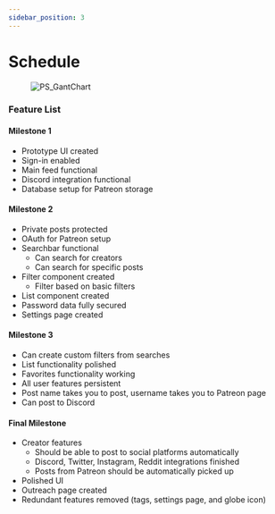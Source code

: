 ```yaml
---
sidebar_position: 3
---
```



# Schedule

<Figure caption={"Figure 1.1 Tasks & Milestone Gantt Chart for PatreonShout"}>

![PS_GantChart](https://github.com/Capstone-Projects-2022-Fall/project-patreon-shout/blob/b387928eaffe5ffa323aab8e2d21398bbf666cdb/documentation/static/img/gant_chart.png)

</Figure>

### Feature List

#### Milestone 1

- Prototype UI created
- Sign-in enabled
- Main feed functional
- Discord integration functional
- Database setup for Patreon storage


#### Milestone 2

- Private posts protected
- OAuth for Patreon setup
- Searchbar functional
    - Can search for creators
    - Can search for specific posts
- Filter component created
    - Filter based on basic filters
- List component created
- Password data fully secured
- Settings page created 

#### Milestone 3

- Can create custom filters from searches
- List functionality polished
- Favorites functionality working
- All user features persistent
- Post name takes you to post, username takes you to Patreon page
- Can post to Discord


#### Final Milestone

- Creator features
    - Should be able to post to social platforms automatically
    - Discord, Twitter, Instagram, Reddit integrations finished
    - Posts from Patreon should be automatically picked up
- Polished UI
- Outreach page created
- Redundant features removed (tags, settings page, and globe icon)

